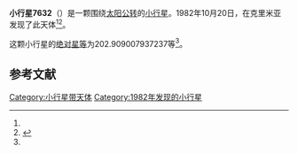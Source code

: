 {{Infobox planet
| bgcolour = #FFFFC0
| name = 7632 Stanislav
| symbol = 
| image = 
| caption = 
| discovery = yes
| discovery_ref = 
| discoverer = {{link-en|柳德米拉·卡拉季奇|Lyudmila Karachkina}}
| discovery_site = [[克里米亚|克里米亚]] 
| discovered = 1982年10月20日
| designations = yes
| mp_name = 
| named_after = 
| alt_names = 1982 UT5/ 1972 TC1 / 1984 FP
| mp_category = [[主带小行星|主带小行星]]
| orbit_ref = <ref name="a">[http://ssd.jpl.nasa.gov/sbdb.cgi?sstr=7632 7632 Stanislav] {{Wayback|url=http://ssd.jpl.nasa.gov/sbdb.cgi?sstr=7632 |date=20210815085226 }}，小行星數據庫瀏覽器（JPL Small-Body Database Browser）－[[美国国家航空航天局|美国国家航空航天局]]喷气推进实验室</ref>
| epoch = 2456400.5 (2013年4月18日更新)
| aphelion = {{convert|2.427160084018542|AU|km|3|abbr=on|lk=out}}
| perihelion = {{convert|2.024113552844213|AU|km|3|abbr=on}}
| semimajor = {{convert|2.225636818431378|AU|km|3|abbr=on}}
| eccentricity = 0.090546339
| period = 1212.773986 [[日|日]]<br />3.32[[儒略年|儒略年]]
| avg_speed = 
| inclination = 3.38559403123415
| asc_node = 224.0601072455295
| mean_anomaly = 
| arg_peri = 202.909007937237
| satellites = 
| physical_characteristics = yes
| dimensions = 
| mass = 
| density = 
| surface_grav = 
| escape_velocity = 
| sidereal_day = 
| axial_tilt = 
| pole_ecliptic_lat = 
| pole_ecliptic_lon = 
| albedo = 
| temperatures= 
| temp_name1 = 
| mean_temp_1 = 
| max_temp_1 = 
| temp_name2 = 
| max_temp_2 = 
| spectral_type = 
| abs_magnitude = 202.909007937237
}}

'''小行星7632'''（{{lang-en|7632 Stanislav}}）是一颗围绕[[太阳|太阳]][[公转|公转]]的[[小行星|小行星]]。1982年10月20日，{{link-en|柳德米拉·卡拉季奇|Lyudmila Karachkina}}在克里米亚发现了此天体<ref name="a" /><ref>{{cite news|title=小行星列表|url=http://cfa-www.harvard.edu/iau/lists/NumberedMPs.txt|accessdate=2013-07-08|newspaper=哈佛大学|archive-date=2008-05-17|archive-url=https://web.archive.org/web/20080517010638/http://cfa-www.harvard.edu/iau/lists/NumberedMPs.txt|dead-url=no}}</ref>。

这颗小行星的[[绝对星等|绝对星等]]为202.909007937237等<ref name="a" />。

==参考文献==
{{reflist}}
{{Minor Planet Number|[[小行星7631|小行星7631]]|[[小行星7633|小行星7633]]}}

{{小天体}}

[[Category:小行星带天体|Category:小行星带天体]]
[[Category:1982年发现的小行星|Category:1982年发现的小行星]]

{{asteroid-stub}}